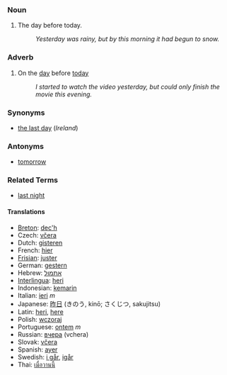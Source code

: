 ===Noun===
#The day before today. 
#:''Yesterday was rainy, but by this morning it had begun to snow.'' 

===Adverb===

#On the [[day]] before [[today]]
#:''I started to watch the video yesterday, but could only finish the movie this evening.''

===Synonyms===
*[[the last day]] (''Ireland'')

===Antonyms===
*[[tomorrow]]

===Related Terms===
*[[last night]]

====Translations====
*[[Breton]]: [[dec'h]]
*Czech: [[včera]]
*Dutch: [[gisteren]]
*French: [[hier]]
*[[Frisian]]: [[juster]]
*German: [[gestern]]
*Hebrew: [[אתמול]]
*[[Interlingua]]: [[heri]]
*Indonesian: [[kemarin]]
*Italian: [[ieri]] ''m''
*Japanese: [[昨日]] (きのう, kinō; さくじつ, sakujitsu)
*Latin: [[heri]], [[here]]
*Polish: [[wczoraj]]
*Portuguese: [[ontem]] ''m''
*Russian: [[вчeрa]] (vchera)
*Slovak: [[včera]]
*Spanish: [[ayer]]
*Swedish: [[i går]], [[igår]]
*Thai: [[เมื่อวานนี้]]
